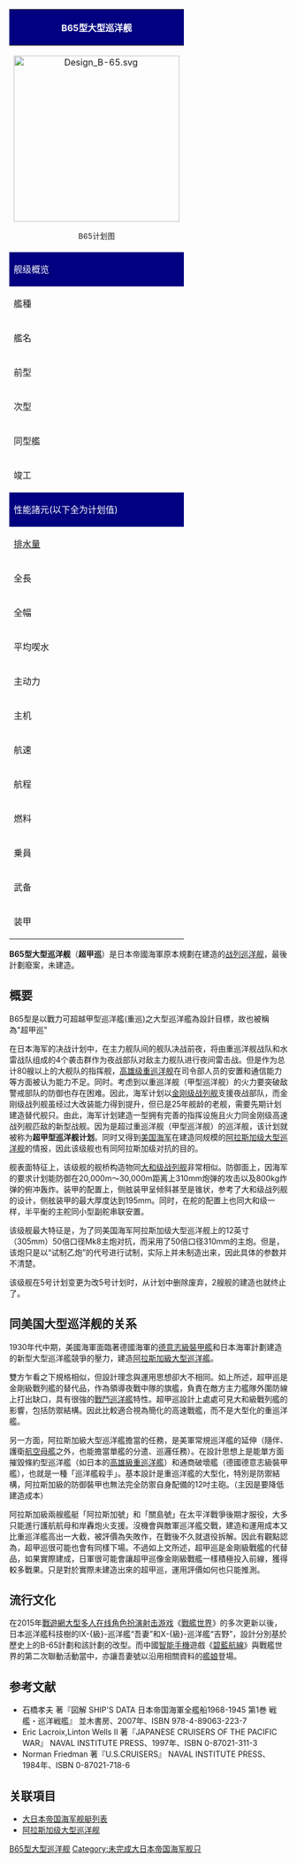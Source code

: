 {{no footnotes|time=2020-02-17T07:06:12+00:00}}
{| class="wikitable" style="clear:right; float:right; margin: 0em 0em 1em 1em; width: 300px; background:#ffffff"
|-
! colspan=2 style="color: white; height: 30px; background: navy;"| B65型大型巡洋舰
|-
| colspan=2 align="center"|[[File:Design_B-65.svg|300px]]<br/><small><center>B65计划图</small></center>
|-
! colspan=2 style="color: white; height: 30px; background: navy;"| 舰级概览
|-
|艦種||[[重巡洋舰|重巡洋舰]]或[[战列巡洋舰|战列巡洋舰]]
|-
|艦名||不詳
|-
|前型||[[天城级战列巡洋舰|天城级战列巡洋舰]]
|-
|次型||-
|-
|同型艦||第795号艦、第796号艦
|-
|竣工||只有计划、未开工
|-
! colspan=2 style="color: white; height: 30px; background: navy;"| 性能諸元(以下全为计划值)
|-
| style="white-space:nowrap;" |[[排水量|排水量]]||标准：31,400吨<br />公试：34,950吨<br />满载：不明
|-
|全長||240.0m
|-
|全幅||27.5m
|-
|平均喫水||8.8m
|-
|主动力||舰本式锅炉8座
|-
|主机||舰本式蒸汽轮机4座4轴170,000马力
|-
|航速||33.0节（约61km/h）
|-
|航程||18节（约33km/h）时8,000海里（约14,800km）
|-
|燃料||4,545吨
|-
|乗員||1,300名
|-
|武备||50[[口径|口径]]310mm 3连装主炮 3座<br />九八式100mm连装高角炮 8座<br />九六式25mm3连装机炮 4座<br />13mm4连装机槍 2座<br />弹射装置 1座<br />水上飞机 3架<br />
|-
|装甲||侧舷 195mm（傾斜装甲）<br />甲板 125mm<br />主砲防盾 不明<br />炮塔 260mm<br />司令塔 215mm<br/>
|}

'''B65型大型巡洋舰'''（'''超甲巡'''）是日本帝國海軍原本規劃在{{link-ja|第五次海軍軍備補充計劃|マル5計画}}建造的[[战列巡洋舰|战列巡洋舰]]，最後計劃廢案，未建造。

== 概要 ==
B65型是以戰力可超越甲型巡洋艦(重巡)之大型巡洋艦為設計目標，故也被稱為"超甲巡"

在日本海军的决战计划中，在主力舰队间的舰队决战前夜，将由重巡洋舰战队和水雷战队组成的4个袭击群作为夜战部队对敌主力舰队进行夜间雷击战。但是作为总计80艘以上的大舰队的指挥舰，[[高雄级重巡洋舰|高雄级重巡洋舰]]在司令部人员的安置和通信能力等方面被认为能力不足。同时。考虑到以重巡洋舰（甲型巡洋舰）的火力要突破敌警戒部队的防御也存在困难。因此，海军计划以[[金刚级战列舰|金刚级战列舰]]支援夜战部队，而金刚级战列舰虽经过大改装能力得到提升，但已是25年舰龄的老舰，需要先期计划建造替代舰只。由此，海军计划建造一型拥有完善的指挥设施且火力同金刚级高速战列舰匹敌的新型战舰。因为是超过重巡洋舰（甲型巡洋舰）的巡洋舰，该计划就被称为'''超甲型巡洋舰计划'''。同时又得到[[美国海军|美国海军]]在建造同规模的[[阿拉斯加级大型巡洋舰|阿拉斯加级大型巡洋舰]]的情报，因此该级舰也有同阿拉斯加级对抗的目的。

舰表面特征上，该级舰的舰桥构造物同[[大和级战列舰|大和级战列舰]]非常相似。防御面上，因海军的要求计划能防御在20,000m～30,000m距离上310mm炮弹的攻击以及800kg炸弹的俯冲轰炸。装甲的配置上，侧舷装甲呈倾斜甚至是锥状，参考了大和级战列舰的设计，侧舷装甲的最大厚度达到195mm。同时，在舵的配置上也同大和级一样，半平衡的主舵同小型副舵串联安置。

该级舰最大特征是，为了同美国海军阿拉斯加级大型巡洋舰上的12英寸（305mm）50倍口径Mk8主炮对抗，而采用了50倍口径310mm的主炮。但是，该炮只是以“试制乙炮”的代号进行试制，实际上并未制造出来，因此具体的参数并不清楚。

该级舰在5号计划变更为改5号计划时，从计划中删除废弃，2艘舰的建造也就终止了。

== 同美国大型巡洋舰的关系 ==
1930年代中期，美國海軍面臨著德國海軍的[[德意志級裝甲艦|德意志級裝甲艦]]和日本海軍計劃建造的新型大型巡洋艦競爭的壓力，建造[[阿拉斯加級大型巡洋艦|阿拉斯加級大型巡洋艦]]。

雙方乍看之下規格相似，但設計理念與運用思想卻大不相同。如上所述，超甲巡是金剛級戰列艦的替代品，作為領導夜戰中隊的旗艦，負責在敵方主力艦隊外圍防線上打出缺口，具有很強的[[戰鬥巡洋艦|戰鬥巡洋艦]]特性。超甲巡設計上處處可見大和級戰列艦的影響，包括防禦結構。因此比較適合視為簡化的高速戰艦，而不是大型化的重巡洋艦。

另一方面，阿拉斯加級大型巡洋艦擔當的任務，是美軍常規巡洋艦的延伸（隨伴、護衛[[航空母艦|航空母艦]]之外，也能擔當單艦的分遣、巡邏任務）。在設計思想上是能單方面摧毀條約型巡洋艦（如日本的[[高雄級重巡洋艦|高雄級重巡洋艦]]）和通商破壞艦（德國德意志級裝甲艦），也就是一種「巡洋艦殺手」。基本設計是重巡洋艦的大型化，特別是防禦結構，阿拉斯加級的防御裝甲也無法完全防禦自身配備的12吋主砲。（主因是要降低建造成本）

阿拉斯加級兩艘艦艇「阿拉斯加號」和「關島號」在太平洋戰爭後期才服役，大多只能進行護航航母和岸轟炮火支援。沒機會與敵軍巡洋艦交戰，建造和運用成本又比重巡洋艦高出一大截，被評價為失敗作，在戰後不久就退役拆解。因此有觀點認為，超甲巡很可能也會有同樣下場。不過如上文所述，超甲巡是金剛級戰艦的代替品，如果實際建成，日軍很可能會讓超甲巡像金剛級戰艦一樣積極投入前線，獲得較多戰果。只是對於實際未建造出來的超甲巡，運用評價如何也只能推測。

== 流行文化 ==
在2015年[[戰遊網|戰遊網]][[大型多人在线角色扮演游戏|大型多人在线角色扮演]][[射击游戏|射击游戏]]《[[戰艦世界|戰艦世界]]》的多次更新以後，日本巡洋艦科技樹的IX-{級}-巡洋艦“吾妻”和X-{級}-巡洋艦“吉野”，設計分別基於歷史上的B-65計劃和該計劃的改型。而中國[[智能手机|智能手機]]遊戲《[[碧藍航線|碧藍航線]]》與戰艦世界的第二次聯動活動當中，亦讓吾妻號以沿用相關資料的[[萌擬人化#軍事武器|艦娘]]登場。

== 参考文献 ==
* 石橋孝夫 著『図解 SHIP'S DATA 日本帝国海軍全艦船1968-1945 第1巻 戦艦・巡洋戦艦』 並木書房、2007年、ISBN 978-4-89063-223-7
* Eric Lacroix,Linton Wells II 著『JAPANESE CRUISERS OF THE PACIFIC WAR』 NAVAL INSTITUTE PRESS、1997年、ISBN 0-87021-311-3
* Norman Friedman 著『U.S.CRUISERS』 NAVAL INSTITUTE PRESS、1984年、ISBN 0-87021-718-6

== 关联項目 ==
* [[大日本帝国海军舰艇列表|大日本帝国海军舰艇列表]]
* [[阿拉斯加级大型巡洋舰|阿拉斯加级大型巡洋舰]]

{{二戰日本海軍艦船}}
{{模板:日本戰艦}}

[[Category:日本巡洋舰|B65型大型巡洋舰]]
[[Category:未完成大日本帝国海军舰只|Category:未完成大日本帝国海军舰只]]